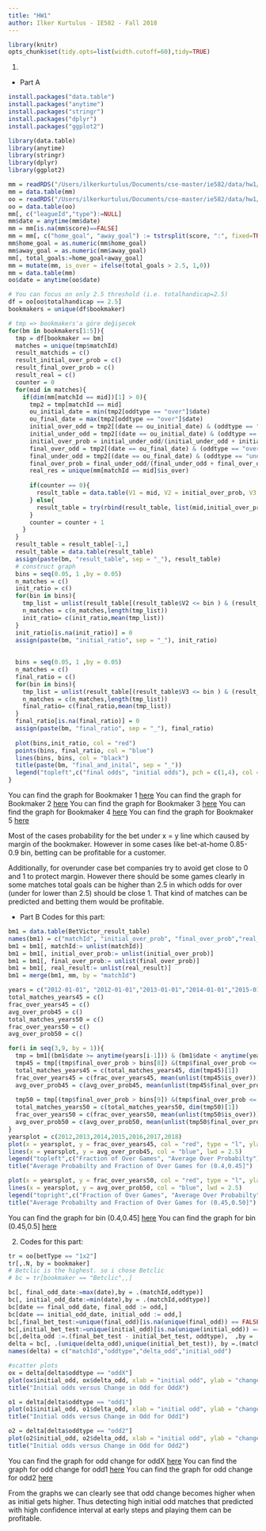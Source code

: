 ```yaml
---
title: "HW1"
author: Ilker Kurtulus - IE582 - Fall 2018
---
```

```r
library(knitr)
opts_chunk$set(tidy.opts=list(width.cutoff=60),tidy=TRUE)
```
1. 
- Part A
  
```r
install.packages("data.table")
install.packages("anytime")
install.packages("stringr")
install.packages("dplyr")
install.packages("ggplot2")

library(data.table)
library(anytime)
library(stringr)
library(dplyr)
library(ggplot2)

mm = readRDS("/Users/ilkerkurtulus/Documents/cse-master/ie582/data/hw1/df9b1196-e3cf-4cc7-9159-f236fe738215_matches.rds")
mm = data.table(mm)
oo = readRDS("/Users/ilkerkurtulus/Documents/cse-master/ie582/data/hw1/df9b1196-e3cf-4cc7-9159-f236fe738215_odd_details.rds")
oo = data.table(oo)
mm[, c("leagueId","type"):=NULL]
mm$date = anytime(mm$date)
mm = mm[is.na(mm$score)==FALSE]
mm = mm[, c("home_goal", "away_goal") := tstrsplit(score, ":", fixed=TRUE)]
mm$home_goal = as.numeric(mm$home_goal)
mm$away_goal = as.numeric(mm$away_goal)
mm[, total_goals:=home_goal+away_goal]
mm = mutate(mm, is_over = ifelse(total_goals > 2.5, 1,0))
mm = data.table(mm)
oo$date = anytime(oo$date)

# You can focus on only 2.5 threshold (i.e. totalhandicap=2.5)
df = oo[oo$totalhandicap == 2.5]
bookmakers = unique(df$bookmaker)

# tmp => bookmakers'a göre değişecek
for(bm in bookmakers[1:5]){
  tmp = df[bookmaker == bm]
  matches = unique(tmp$matchId)
  result_matchids = c()
  result_initial_over_prob = c()
  result_final_over_prob = c()
  result_real = c()
  counter = 0
  for(mid in matches){
    if(dim(mm[matchId == mid])[1] > 0){
      tmp2 = tmp[matchId == mid]
      ou_initial_date = min(tmp2[oddtype == "over"]$date)
      ou_final_date = max(tmp2[oddtype == "over"]$date)
      initial_over_odd = tmp2[(date == ou_initial_date) & (oddtype == "over")]$odd
      initial_under_odd = tmp2[(date == ou_initial_date) & (oddtype == "under")]$odd
      initial_over_prob = initial_under_odd/(initial_under_odd + initial_over_odd)
      final_over_odd = tmp2[(date == ou_final_date) & (oddtype == "over")]$odd
      final_under_odd = tmp2[(date == ou_final_date) & (oddtype == "under")]$odd
      final_over_prob = final_under_odd/(final_under_odd + final_over_odd)
      real_res = unique(mm[matchId == mid]$is_over)
      
      if(counter == 0){
        result_table = data.table(V1 = mid, V2 = initial_over_prob, V3 = final_over_prob, V4 = real_res)
      } else{
        result_table = try(rbind(result_table, list(mid,initial_over_prob,final_over_prob,real_res)))
      }
      counter = counter + 1
    }
  }
  result_table = result_table[-1,]
  result_table = data.table(result_table)
  assign(paste(bm, "result_table", sep = "_"), result_table)
  # construct graph
  bins = seq(0.05, 1 ,by = 0.05)
  n_matches = c()
  init_ratio = c()
  for(bin in bins){
    tmp_list = unlist(result_table[(result_table$V2 <= bin ) & (result_table$V2 > bin - 0.1)]$V4)
    n_matches = c(n_matches,length(tmp_list))
    init_ratio= c(init_ratio,mean(tmp_list))
  }
  init_ratio[is.na(init_ratio)] = 0
  assign(paste(bm, "initial_ratio", sep = "_"), init_ratio)
  
  
  bins = seq(0.05, 1 ,by = 0.05)
  n_matches = c()
  final_ratio = c()
  for(bin in bins){
    tmp_list = unlist(result_table[(result_table$V3 <= bin ) & (result_table$V3 > bin - 0.1)]$V4)
    n_matches = c(n_matches,length(tmp_list))
    final_ratio= c(final_ratio,mean(tmp_list))
  }
  final_ratio[is.na(final_ratio)] = 0
  assign(paste(bm, "final_ratio", sep = "_"), final_ratio)
  
  plot(bins,init_ratio, col = "red")
  points(bins, final_ratio, col = "blue")
  lines(bins, bins, col = "black")
  title(paste(bm, "final_and_inital", sep = "_"))
  legend("topleft",c("final odds", "initial odds"), pch = c(1,4), col = c("red", "blue"))
}

```

You can find the graph for Bookmaker 1 [here]("https://raw.githubusercontent.com/BU-IE-582/fall18-ilkerkurtulus/master/files/hw1q1abookmaker1.jpeg")
You can find the graph for Bookmaker 2 [here]("https://raw.githubusercontent.com/BU-IE-582/fall18-ilkerkurtulus/master/files/hw1q1abookmaker2.jpeg")
You can find the graph for Bookmaker 3 [here]("https://raw.githubusercontent.com/BU-IE-582/fall18-ilkerkurtulus/master/files/hw1q1abookmaker3.jpeg")
You can find the graph for Bookmaker 4 [here]("https://raw.githubusercontent.com/BU-IE-582/fall18-ilkerkurtulus/master/files/hw1q1abookmaker4.jpeg")
You can find the graph for Bookmaker 5 [here]("https://raw.githubusercontent.com/BU-IE-582/fall18-ilkerkurtulus/master/files/hw1q1abookmaker5.jpeg")

Most of the cases probability for the bet under x = y line which caused by margin of the bookmaker. However in some cases like bet-at-home 0.85-0.9 bin, betting can be profitable for a customer. 

Additionally, for overunder case bet companies try to avoid get close to 0 and 1 to protect margin. However there should be some games clearly in some matches total goals can be higher than 2.5 in which odds for over (under for lower than 2.5) should be close 1. That kind of matches can be predicted and betting them would be profitable.

- Part B
Codes for this part:
```r
bm1 = data.table(BetVictor_result_table)
names(bm1) = c("matchId", "initial_over_prob", "final_over_prob","real_result")
bm1 = bm1[, matchId:= unlist(matchId)]
bm1 = bm1[, initial_over_prob:= unlist(initial_over_prob)]
bm1 = bm1[, final_over_prob:= unlist(final_over_prob)]
bm1 = bm1[, real_result:= unlist(real_result)]
bm1 = merge(bm1, mm, by = "matchId")

years = c("2012-01-01", "2012-01-01","2013-01-01","2014-01-01","2015-01-01","2016-01-01","2017-01-01","2018-01-01","2019-01-01")
total_matches_years45 = c()
frac_over_years45 = c()
avg_over_prob45 = c()
total_matches_years50 = c()
frac_over_years50 = c()
avg_over_prob50 = c()

for(i in seq(3,9, by = 1)){
  tmp = bm1[(bm1$date >= anytime(years[i-1])) & (bm1$date < anytime(years[i]))]
  tmp45 = tmp[(tmp$final_over_prob > bins[8]) &(tmp$final_over_prob <= bins[9])]
  total_matches_years45 = c(total_matches_years45, dim(tmp45)[1])
  frac_over_years45 = c(frac_over_years45, mean(unlist(tmp45$is_over)))
  avg_over_prob45 = c(avg_over_prob45, mean(unlist(tmp45$final_over_prob)))
  
  tmp50 = tmp[(tmp$final_over_prob > bins[9]) &(tmp$final_over_prob <= bins[10])]
  total_matches_years50 = c(total_matches_years50, dim(tmp50)[1])
  frac_over_years50 = c(frac_over_years50, mean(unlist(tmp50$is_over)))
  avg_over_prob50 = c(avg_over_prob50, mean(unlist(tmp50$final_over_prob)))
}
yearsplot = c(2012,2013,2014,2015,2016,2017,2018)
plot(x = yearsplot, y = frac_over_years45, col = "red", type = "l", ylab = "Avg probabilities and fraction", xlab = "years", lwd = 2.5)
lines(x = yearsplot, y = avg_over_prob45, col = "blue", lwd = 2.5)
legend("topleft",c("Fraction of Over Games", "Average Over Probabilty"), lty = c(1,1), col = c("red", "blue"))
title("Average Probabilty and Fraction of Over Games for (0.4,0.45]")

plot(x = yearsplot, y = frac_over_years50, col = "red", type = "l", ylab = "Avg probabilities and fraction", xlab = "years", lwd = 2.5)
lines(x = yearsplot, y = avg_over_prob50, col = "blue", lwd = 2.5)
legend("topright",c("Fraction of Over Games", "Average Over Probabilty"), lty = c(1,1), col = c("red", "blue"))
title("Average Probabilty and Fraction of Over Games for (0.45,0.50]")

```

You can find the graph for bin (0.4,0.45] [here]("https://raw.githubusercontent.com/BU-IE-582/fall18-ilkerkurtulus/master/files/Hw1q1bbins040_045.jpeg")
You can find the graph for bin (0.45,0.5] [here]("https://raw.githubusercontent.com/BU-IE-582/fall18-ilkerkurtulus/master/files/Hw1q1bbins045_050.jpeg")

2. Codes for this part:

```r
tr = oo[betType == "1x2"]
tr[,.N, by = bookmaker]
# Betclic is the highest. so i chose Betclic
# bc = tr[bookmaker == "Betclic",,]

bc[, final_odd_date:=max(date),by = .(matchId,oddtype)]
bc[, initial_odd_date:=min(date),by = .(matchId,oddtype)]
bc[date == final_odd_date, final_odd := odd,]
bc[date == initial_odd_date, initial_odd := odd,]
bc[,final_bet_test:=unique(final_odd)[is.na(unique(final_odd)) == FALSE],by = .(matchId,oddtype)]
bc[,initial_bet_test:=unique(initial_odd)[is.na(unique(initial_odd)) == FALSE],by = .(matchId,oddtype)]
bc[,delta_odd :=.(final_bet_test - initial_bet_test, oddtype),  ,by = .(matchId,oddtype )]
delta = bc[, .(unique(delta_odd),unique(initial_bet_test)), by =.(matchId, oddtype)]
names(delta) = c("matchId","oddtype","delta_odd","initial_odd")

#scatter plots
ox = delta[delta$oddtype == "oddX"]
plot(ox$initial_odd, ox$delta_odd, xlab = "initial odd", ylab = "change in odd", col = "blue")
title("Initial odds versus Change in Odd for OddX")

o1 = delta[delta$oddtype == "odd1"]
plot(o1$initial_odd, o1$delta_odd, xlab = "initial odd", ylab = "change in odd", col = "blue")
title("Initial odds versus Change in Odd for Odd1")

o2 = delta[delta$oddtype == "odd2"]
plot(o2$initial_odd, o2$delta_odd, xlab = "initial odd", ylab = "change in odd", col = "blue")
title("Initial odds versus Change in Odd for Odd2")
```

You can find the graph for odd change for oddX [here]("https://raw.githubusercontent.com/BU-IE-582/fall18-ilkerkurtulus/master/files/hw1q2oddx.jpeg")
You can find the graph for odd change for odd1 [here]("https://raw.githubusercontent.com/BU-IE-582/fall18-ilkerkurtulus/master/files/hw1q2odd1.jpeg")
You can find the graph for odd change for odd2 [here]("https://raw.githubusercontent.com/BU-IE-582/fall18-ilkerkurtulus/master/files/hw1q2odd2.jpeg")

From the graphs we can clearly see that odd change becomes higher when as initial gets higher. Thus detecting high initial odd matches that predicted with high confidence interval at early steps and playing them can be profitable. 








